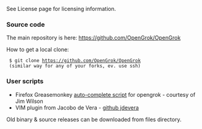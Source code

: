 See License page for licensing information.

=== Source code ===

The main repository is here: https://github.com/OpenGrok/OpenGrok

How to get a local clone:

  $ git clone https://github.com/OpenGrok/OpenGrok
  (similar way for any of your forks, ev. use ssh)

=== User scripts ===

* Firefox Greasemonkey [http://userscripts.org/scripts/show/4758 auto-complete script] for opengrok - courtesy of Jim Wilson
* VIM plugin from Jacobo de Vera - [https://github.com/jdevera/vim-opengrok-search github jdevera]


Old binary & source releases can be downloaded from files directory.
